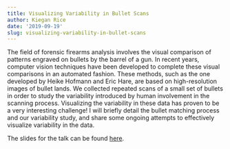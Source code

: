 ```yaml
---
title: Visualizing Variability in Bullet Scans
author: Kiegan Rice
date: '2019-09-19'
slug: visualizing-variability-in-bullet-scans
---
```


The field of forensic firearms analysis involves the visual comparison of patterns engraved on bullets by the barrel of a gun. In recent years, computer vision techniques have been developed to complete these visual comparisons in an automated fashion. These methods, such as the one developed by Heike Hofmann and Eric Hare, are based on high-resolution images of bullet lands. We collected repeated scans of a small set of bullets in order to study the variability introduced by human involvement in the scanning process. Visualizing the variability in these data has proven to be a very interesting challenge! I will briefly detail the bullet matching process and our variability study, and share some ongoing attempts to effectively visualize variability in the data.

The slides for the talk can be found [here](https://isu-graphicsgroup.github.io/slide-storage/2019/09-19-Kiegan-Rice/slides.pdf).